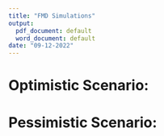 ```yaml
---
title: "FMD Simulations"
output:
  pdf_document: default
  word_document: default
date: "09-12-2022"
---
```


<!-- 1. Japan lifted it's ban on the importation of US beef nearly 2 years after BSE in the US. -->
<!-- 2. December 2005, Japan agreed to remove the restriction on importing US beef. However, in January imports stopped again because inspectors found banned cattle parts in a veal shipment from the U.S. -->
<!-- 3. South Korea resumed U.S. beef imports in July 2008.  -->
<!-- 4. China lifted it's ban in 2016 -->

# Optimistic Scenario:\newline

\begin{itemize}
\item Year1: $5\%$ decline in domestic demand and exports are banned
\item Year2: Domestic demand is back up and exports are banned
\item Year3: Everything goes back to pre FMD 
\end{itemize}

\begin{figure}
  \includegraphics[width=1.1\linewidth]{FMD-SimulationPlots/09-12/PsOPT.png}
  \caption{Fed cattle price}
\end{figure}

\begin{figure}
  \includegraphics[width=1.1\linewidth]{FMD-SimulationPlots/09-12/PcOPT.png}
  \caption{Cull cow price}
\end{figure}

\begin{figure}
  \includegraphics[width=1.1\linewidth]{FMD-SimulationPlots/09-12/SlDomOPT.png}
  \caption{Fed Cattle Supply - After adjusting for exports and imports}
\end{figure}

\begin{figure}
  \includegraphics[width=1.1\linewidth]{FMD-SimulationPlots/09-12/ClDomOPT.png}
  \caption{Cull cow supply - After adjusting for exports and imports}
\end{figure}

\begin{figure}
  \includegraphics[width=1.1\linewidth]{FMD-SimulationPlots/09-12/TsDomOPT.png}
  \caption{Total Supply - After adjusting for exports and imports}
\end{figure}

\begin{figure}
  \includegraphics[width=1.1\linewidth]{FMD-SimulationPlots/09-12/SlOPT.png}
  \caption{Fed Cattle Supply - Before adjusting for exports and imports}
\end{figure}

\begin{figure}
  \includegraphics[width=1.1\linewidth]{FMD-SimulationPlots/09-12/ClOPT.png}
  \caption{Cull cow supply - Before adjusting for exports and imports}
\end{figure}

\begin{figure}
  \includegraphics[width=1.1\linewidth]{FMD-SimulationPlots/09-12/TsOPT.png}
  \caption{Total Supply - Before adjusting for exports and imports}
\end{figure}

\begin{figure}
  \includegraphics[width=1.1\linewidth]{FMD-SimulationPlots/09-12/DemDollarOPT.png}
  \caption{Demand(Dollars)}
\end{figure}

\begin{figure}
  \includegraphics[width=1.1\linewidth]{FMD-SimulationPlots/09-12/ShareOPT.png}
  \caption{Share}
\end{figure}

\begin{figure}
  \includegraphics[width=1.1\linewidth]{FMD-SimulationPlots/09-12/DemQuantOPT.png}
  \caption{Demand(Quantity)}
\end{figure}

\begin{figure}
  \includegraphics[width=8in]{FMD-SimulationPlots/09-12/OPT_INV_5.pdf}
  \caption{Inventory distribution under $5\%$ percent depopulation}
\end{figure}

\begin{figure}
  \includegraphics[width=8in]{FMD-SimulationPlots/09-12/OPT_INV_10.pdf}
  \caption{Inventory distribution under $10\%$ percent depopulation}
\end{figure}

\begin{figure}
  \includegraphics[width=8in]{FMD-SimulationPlots/09-12/OPT_TRADE_5.pdf}
  \caption{Imports and Exports under $5\%$ percent depopulation}
\end{figure}

\begin{figure}
  \includegraphics[width=8in]{FMD-SimulationPlots/09-12/OPT_TRADE_10.pdf}
  \caption{Imports and Exports under $10\%$ percent depopulation}
\end{figure}

\clearpage

# Pessimistic Scenario:\newline

\begin{itemize}
\item Year1: $5\%$ decline in domestic demand and exports are banned
\item Year2: $5\%$ decline in domestic demand and exports are banned
\item Year3: $5\%$ decline in domestic demand and exports are banned
\item Year4: Domestic demand goes back up, exports are still banned
\item Year5: Exports are still banned
\item Year6: Export band is lifted and everything goes back to pre FMD
\end{itemize}

\begin{figure}
  \includegraphics[width=1.1\linewidth]{FMD-SimulationPlots/09-12/PsPES.png}
  \caption{Fed cattle price}
\end{figure}

\begin{figure}
  \includegraphics[width=1.1\linewidth]{FMD-SimulationPlots/09-12/PcPES.png}
  \caption{Cull cow price}
\end{figure}

\begin{figure}
  \includegraphics[width=1.1\linewidth]{FMD-SimulationPlots/09-12/SlDomPES.png}
  \caption{Fed Cattle Supply - After adjusting for exports and imports}
\end{figure}

\begin{figure}
  \includegraphics[width=1.1\linewidth]{FMD-SimulationPlots/09-12/ClDomPES.png}
  \caption{Cull cow supply - After adjusting for exports and imports}
\end{figure}

\begin{figure}
  \includegraphics[width=1.1\linewidth]{FMD-SimulationPlots/09-12/TsDomPES.png}
  \caption{Total Supply - After adjusting for exports and imports}
\end{figure}

\begin{figure}
  \includegraphics[width=1.1\linewidth]{FMD-SimulationPlots/09-12/SlPES.png}
  \caption{Fed Cattle Supply - Before adjusting for exports and imports}
\end{figure}

\begin{figure}
  \includegraphics[width=1.1\linewidth]{FMD-SimulationPlots/09-12/ClPES.png}
  \caption{Cull cow supply - Before adjusting for exports and imports}
\end{figure}

\begin{figure}
  \includegraphics[width=1.1\linewidth]{FMD-SimulationPlots/09-12/TsPES.png}
  \caption{Total Supply - Before adjusting for exports and imports}
\end{figure}

\begin{figure}
  \includegraphics[width=1.1\linewidth]{FMD-SimulationPlots/09-12/DemDollarPES.png}
  \caption{Demand(Dollars)}
\end{figure}

\begin{figure}
  \includegraphics[width=1.1\linewidth]{FMD-SimulationPlots/09-12/SharePES.png}
  \caption{Share}
\end{figure}

\begin{figure}
  \includegraphics[width=1.1\linewidth]{FMD-SimulationPlots/09-12/DemQuantPES.png}
  \caption{Demand(Quantity)}
\end{figure}


\begin{figure}
  \includegraphics[width=8in]{FMD-SimulationPlots/09-12/PES_INV_5.pdf}
  \caption{Inventory distribution under $5\%$ percent depopulation}
\end{figure}

\begin{figure}
  \includegraphics[width=8in]{FMD-SimulationPlots/09-12/PES_INV_10.pdf}
  \caption{Inventory distribution under $10\%$ percent depopulation}
\end{figure}


\begin{figure}
  \includegraphics[width=8in]{FMD-SimulationPlots/09-12/PES_TRADE_5.pdf}
  \caption{Imports and Exports under $5\%$ percent depopulation}
\end{figure}

\begin{figure}
  \includegraphics[width=8in]{FMD-SimulationPlots/09-12/PES_TRADE_10.pdf}
  \caption{Imports and Exports under $10\%$ percent depopulation}
\end{figure}
